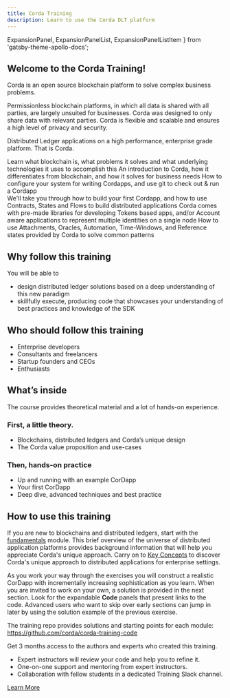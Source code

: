 ```yaml
---
title: Corda Training
description: Learn to use the Corda DLT platform
---
```


  ExpansionPanel,
  ExpansionPanelList,
  ExpansionPanelListItem
} from 'gatsby-theme-apollo-docs';


## Welcome to the Corda Training!

Corda is an open source blockchain platform to solve complex business problems.

Permissionless blockchain platforms, in which all data is shared with all parties, are largely unsuited for businesses. Corda was designed to only share data with relevant parties. Corda is flexible and scalable and ensures a high level of privacy and security.

Distributed Ledger applications on a high performance, enterprise grade platform. That is Corda.


<NavigationCardWrapper>
    <NavigationCard href="/fundamentals/introduction/" title="Blockchain Fundamentals" readingtime="71">
        Learn what blockchain is, what problems it solves and what underlying technologies it uses to accomplish this
    </NavigationCard>
    <NavigationCard href="/key-concepts/introduction/" title="What is Corda" readingtime="38">
        An introduction to Corda, how it differentiates from blockchain, and how it solves for business needs 
    </NavigationCard>
    <NavigationCard href="/prepare-and-discover/introduction/" title="Getting Setup"  readingtime="85">
        How to configure your system for writing Cordapps, and use git to check out &amp; run a Cordapp
    </NavigationCard>
</NavigationCardWrapper>

<br/>

<NavigationCardWrapper>
    <NavigationCard href="/first-code/introduction/" title="Getting Started" readingtime="78">
        We'll take you through how to build your first Cordapp, and how to use Contracts, States and Flows to build distributed applications
    </NavigationCard>
    <NavigationCard href="/libraries/introduction/" title="Libraries" readingtime="105">
        Corda comes with pre-made libraries for developing Tokens based apps, and/or Account aware applications to represent multiple identities on a single node
    </NavigationCard>
    <NavigationCard href="/corda-details/introduction/" title="Advanced Features" readingtime="104">
      How to use Attachments, Oracles, Automation, Time-Windows, and Reference states provided by Corda to solve common patterns
    </NavigationCard>
</NavigationCardWrapper>

## Why follow this training

You will be able to
- design distributed ledger solutions based on a deep understanding of this new paradigm
- skillfully execute, producing code that showcases your understanding of best practices and knowledge of the SDK

## Who should follow this training

- Enterprise developers
- Consultants and freelancers
- Startup founders and CEOs
- Enthusiasts

## What’s inside

The course provides theoretical material and a lot of hands-on experience.

### First, a little theory.

- Blockchains, distributed ledgers and Corda’s unique design
- The Corda value proposition and use-cases

### Then, hands-on practice

- Up and running with an example CorDapp
- Your first CorDapp
- Deep dive, advanced techniques and best practice

## How to use this training

If you are new to blockchains and distributed ledgers, start with the [fundamentals](./fundamentals/introduction/) module. This brief overview of the universe of distributed application platforms provides background information that will help you appreciate Corda's unique approach. Carry on to [Key Concepts](./key-concepts/introduction/) to discover Corda's unique approach to distributed applications for enterprise settings.

As you work your way through the exercises you will construct a realistic CorDapp with incrementally increasing sophistication as you learn. When you are invited to work on your own, a solution is provided in the next section. Look for the expandable **Code** panels that present links to the code. Advanced users who want to skip over early sections can jump in later by using the solution example of the previous exercise.

<ExpansionPanel title="Code">

The training repo provides solutions and starting points for each module: https://github.com/corda/corda-training-code

</ExpansionPanel>

<HighlightBox type="support">

Get 3 months access to the authors and experts who created this training.

* Expert instructors will review your code and help you to refine it.
* One-on-one support and mentoring from expert instructors.
* Collaboration with fellow students in a dedicated Training Slack channel.

<div class="cta-wrapper">
<a href="/in-closing/get-paid-support/" class="cta-button">Learn More</a>
</div>

</HighlightBox>
